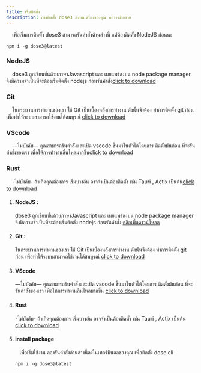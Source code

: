 ```yaml
---
title: เริ่มติดตั้ง
description: การติดตั้ง dose3 ลงบนเครื่องของคุณ อย่างงง่ายดาย
---
```


&nbsp;&nbsp;&nbsp; เพื่อเริ่มการติดตั้ง dose3 สามารถรันคำสั่งด้านล่างนี้ แต่ต้องติดตั้ง NodeJS ก่อนนะ

```shell title="install using npm"
npm i -g dose3@latest
```
### NodeJS

&nbsp;&nbsp;&nbsp; dose3 ถูกเขียนขั้นด้วยภาษาJavascript และ เผยแพร่ลงบน node package manager จึงมีความจำเป็นที่จะต้องเริ่มติดตั้ง nodejs ก่อนรันคำสั่ง<a href="https://nodejs.org/en/" target="blank">click to download</a>

### Git
&nbsp;&nbsp;&nbsp;  ในกระบวนการทำงานของเรา ใช้ Git เป็นเบื้องหลังการทำงาน ดังนั้นจึงต้อง ทำการติดตั้ง git ก่อน เพื่อทำให้ระบบสามารถใช้งานได้สมบูรณ์ <a href="https://git-scm.com/" target="blank">click to download</a>

### VScode
&nbsp;&nbsp;&nbsp; —ไม่บังคับ— คุณสามารถรันคำสั่งและเปิด vscode ขึ้นมาในตัวได้โดยการ ติดตั้งมันก่อน ที่จะรันคำสั่งของเรา เพื่อให้การทำงานลื่นไหลมากขึ้น<a href="https://code.visualstudio.com/" target="blank">click to download</a>

### Rust
&nbsp;&nbsp;&nbsp; -ไม่บังคับ- ถ้าเกิดคุณต้องการ เริ่มบางอัน อาจจำเป็นต้องติดตั้ง เช่น Tauri , Actix เป็นต้น<a href="https://www.rust-lang.org/tools/install" target="blank">click to download</a>


<Steps>

1.  #### NodeJS :
    <Icon name="seti:npm" size="2rem"/>
    dose3 ถูกเขียนขั้นด้วยภาษาJavascript และ เผยแพร่ลงบน node package manager จึงมีความจำเป็นที่จะต้องเริ่มติดตั้ง nodejs ก่อนรันคำสั่ง <a href="https://nodejs.org/en/" target="blank">คลิกเพื่อดาวน์โหลด</a>
2. #### Git :
    <Icon name="seti:git" size="2rem"/>
    ในกระบวนการทำงานของเรา ใช้ Git เป็นเบื้องหลังการทำงาน ดังนั้นจึงต้อง ทำการติดตั้ง git ก่อน เพื่อทำให้ระบบสามารถใช้งานได้สมบูรณ์ <a href="https://git-scm.com/" target="blank">click to download</a>
3. #### VScode
    —ไม่บังคับ— คุณสามารถรันคำสั่งและเปิด vscode ขึ้นมาในตัวได้โดยการ ติดตั้งมันก่อน ที่จะรันคำสั่งของเรา เพื่อให้การทำงานลื่นไหลมากขึ้น <a href="https://code.visualstudio.com/" target="blank">click to download</a>

4. #### Rust 
    <Icon name="seti:rust" size="2rem"/>
    -ไม่บังคับ- ถ้าเกิดคุณต้องการ เริ่มบางอัน อาจจำเป็นต้องติดตั้ง เช่น Tauri , Actix เป็นต้น <a href="https://www.rust-lang.org/tools/install" target="blank">click to download</a>

5. #### install package
    &nbsp;&nbsp;&nbsp;เพื่อเริ่มใช้งาน ลองรันคำสั่งด้านล่างนี้ลงในเทอร์มินอลของคุณ เพื่อติดตั้ง dose cli

    ```shell title="install using npm"
    npm i -g dose3@latest
    ```
</Steps>